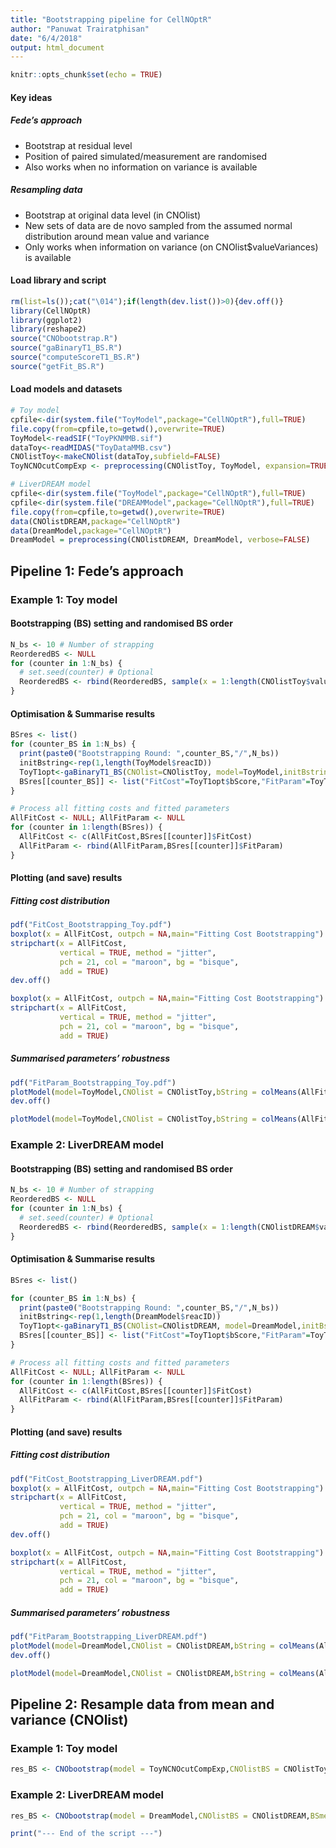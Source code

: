 ```yaml
---
title: "Bootstrapping pipeline for CellNOptR"
author: "Panuwat Trairatphisan"
date: "6/4/2018"
output: html_document
---
```


```r
knitr::opts_chunk$set(echo = TRUE)
```

#### Key ideas

##### Fede's approach
* Bootstrap at residual level
* Position of paired simulated/measurement are randomised
* Also works when no information on variance is available

##### Resampling data
* Bootstrap at original data level (in CNOlist)
* New sets of data are de novo sampled from the assumed normal distribution around mean value and variance 
* Only works when information on variance (on CNOlist$valueVariances) is available

#### Load library and script

```r
rm(list=ls());cat("\014");if(length(dev.list())>0){dev.off()}
library(CellNOptR)
library(ggplot2)
library(reshape2)
source("CNObootstrap.R")
source("gaBinaryT1_BS.R")
source("computeScoreT1_BS.R")
source("getFit_BS.R")
```

#### Load models and datasets 

```r

# Toy model
cpfile<-dir(system.file("ToyModel",package="CellNOptR"),full=TRUE)
file.copy(from=cpfile,to=getwd(),overwrite=TRUE)
ToyModel<-readSIF("ToyPKNMMB.sif")
dataToy<-readMIDAS("ToyDataMMB.csv")
CNOlistToy<-makeCNOlist(dataToy,subfield=FALSE)
ToyNCNOcutCompExp <- preprocessing(CNOlistToy, ToyModel, expansion=TRUE, compression=TRUE, cutNONC=TRUE, verbose=FALSE)

# LiverDREAM model
cpfile<-dir(system.file("ToyModel",package="CellNOptR"),full=TRUE)
cpfile<-dir(system.file("DREAMModel",package="CellNOptR"),full=TRUE)
file.copy(from=cpfile,to=getwd(),overwrite=TRUE)
data(CNOlistDREAM,package="CellNOptR")
data(DreamModel,package="CellNOptR")
DreamModel = preprocessing(CNOlistDREAM, DreamModel, verbose=FALSE)

```

## Pipeline 1: Fede's approach

### Example 1: Toy model

#### Bootstrapping (BS) setting and randomised BS order

```r
N_bs <- 10 # Number of strapping
ReorderedBS <- NULL
for (counter in 1:N_bs) {
  # set.seed(counter) # Optional
  ReorderedBS <- rbind(ReorderedBS, sample(x = 1:length(CNOlistToy$valueSignals[[1]]),size = length(CNOlistToy$valueSignals[[1]]), replace = T))
}
```

#### Optimisation & Summarise results

```r
BSres <- list()
for (counter_BS in 1:N_bs) {
  print(paste0("Bootstrapping Round: ",counter_BS,"/",N_bs))
  initBstring<-rep(1,length(ToyModel$reacID))
  ToyT1opt<-gaBinaryT1_BS(CNOlist=CNOlistToy, model=ToyModel,initBstring=initBstring, verbose=FALSE,ReorderedBS=ReorderedBS,counter_BS=counter_BS)
  BSres[[counter_BS]] <- list("FitCost"=ToyT1opt$bScore,"FitParam"=ToyT1opt$bString)
}

# Process all fitting costs and fitted parameters
AllFitCost <- NULL; AllFitParam <- NULL
for (counter in 1:length(BSres)) {
  AllFitCost <- c(AllFitCost,BSres[[counter]]$FitCost)
  AllFitParam <- rbind(AllFitParam,BSres[[counter]]$FitParam)
}
```

#### Plotting (and save) results

##### Fitting cost distribution

```r
pdf("FitCost_Bootstrapping_Toy.pdf")
boxplot(x = AllFitCost, outpch = NA,main="Fitting Cost Bootstrapping") 
stripchart(x = AllFitCost, 
           vertical = TRUE, method = "jitter", 
           pch = 21, col = "maroon", bg = "bisque", 
           add = TRUE) 
dev.off()
```

```r
boxplot(x = AllFitCost, outpch = NA,main="Fitting Cost Bootstrapping") 
stripchart(x = AllFitCost, 
           vertical = TRUE, method = "jitter", 
           pch = 21, col = "maroon", bg = "bisque", 
           add = TRUE) 
```

##### Summarised parameters' robustness

```r
pdf("FitParam_Bootstrapping_Toy.pdf")
plotModel(model=ToyModel,CNOlist = CNOlistToy,bString = colMeans(AllFitParam))
dev.off()
```

```r
plotModel(model=ToyModel,CNOlist = CNOlistToy,bString = colMeans(AllFitParam))
```

### Example 2: LiverDREAM model

#### Bootstrapping (BS) setting and randomised BS order

```r
N_bs <- 10 # Number of strapping
ReorderedBS <- NULL
for (counter in 1:N_bs) {
  # set.seed(counter) # Optional
  ReorderedBS <- rbind(ReorderedBS, sample(x = 1:length(CNOlistDREAM$valueSignals[[1]]),size = length(CNOlistDREAM$valueSignals[[1]]), replace = T))
}
```

#### Optimisation & Summarise results

```r
BSres <- list()

for (counter_BS in 1:N_bs) {
  print(paste0("Bootstrapping Round: ",counter_BS,"/",N_bs))
  initBstring<-rep(1,length(DreamModel$reacID))
  ToyT1opt<-gaBinaryT1_BS(CNOlist=CNOlistDREAM, model=DreamModel,initBstring=initBstring, verbose=FALSE,ReorderedBS=ReorderedBS,counter_BS=counter_BS)
  BSres[[counter_BS]] <- list("FitCost"=ToyT1opt$bScore,"FitParam"=ToyT1opt$bString)
}

# Process all fitting costs and fitted parameters
AllFitCost <- NULL; AllFitParam <- NULL
for (counter in 1:length(BSres)) {
  AllFitCost <- c(AllFitCost,BSres[[counter]]$FitCost)
  AllFitParam <- rbind(AllFitParam,BSres[[counter]]$FitParam)
}
```
#### Plotting (and save) results

##### Fitting cost distribution

```r
pdf("FitCost_Bootstrapping_LiverDREAM.pdf")
boxplot(x = AllFitCost, outpch = NA,main="Fitting Cost Bootstrapping") 
stripchart(x = AllFitCost, 
           vertical = TRUE, method = "jitter", 
           pch = 21, col = "maroon", bg = "bisque", 
           add = TRUE) 
dev.off()
```

```r
boxplot(x = AllFitCost, outpch = NA,main="Fitting Cost Bootstrapping") 
stripchart(x = AllFitCost, 
           vertical = TRUE, method = "jitter", 
           pch = 21, col = "maroon", bg = "bisque", 
           add = TRUE) 
```

##### Summarised parameters' robustness

```r
pdf("FitParam_Bootstrapping_LiverDREAM.pdf")
plotModel(model=DreamModel,CNOlist = CNOlistDREAM,bString = colMeans(AllFitParam))
dev.off()
```

```r
plotModel(model=DreamModel,CNOlist = CNOlistDREAM,bString = colMeans(AllFitParam))
```

## Pipeline 2: Resample data from mean and variance (CNOlist)

### Example 1: Toy model

```r
res_BS <- CNObootstrap(model = ToyNCNOcutCompExp,CNOlistBS = CNOlistToy,BSmethod = 2,N_bs = 10,AddSD = 0.05)
```

### Example 2: LiverDREAM model

```r
res_BS <- CNObootstrap(model = DreamModel,CNOlistBS = CNOlistDREAM,BSmethod = 2,N_bs = 10,AddSD = 0.05)
```


```r
print("--- End of the script ---")
```

